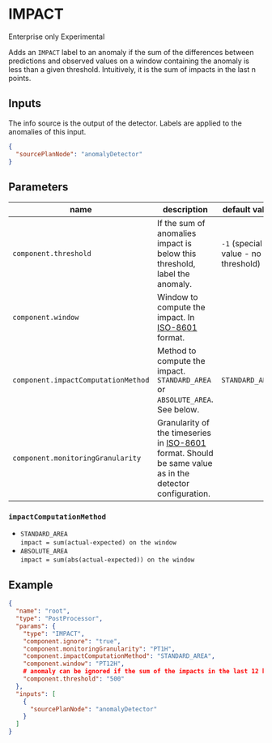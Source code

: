 

# IMPACT

<Callout>
Enterprise only
</Callout>

<Callout type="warning">
 Experimental
</Callout>

Adds an `IMPACT` label to an anomaly if the sum of the differences between predictions and observed
values on a window containing the anomaly is less than a given threshold.
Intuitively, it is the sum of impacts in the last n points.


## Inputs

The info source is the output of the detector. Labels are applied to the anomalies of this input.

```json
{
  "sourcePlanNode": "anomalyDetector"
}
```


## Parameters

| name                                | description                                                                                                          | default value                       |
|-------------------------------------|----------------------------------------------------------------------------------------------------------------------|-------------------------------------|
| `component.threshold`               | If the sum of anomalies impact is below this threshold, label the anomaly.                                           | `-1` (special value - no threshold) |
| `component.window`                  | Window to compute the impact. In [ISO-8601][iso-8601] format.                                                        |                                     |
| `component.impactComputationMethod` | Method to compute the impact. `STANDARD_AREA` or `ABSOLUTE_AREA`. See below.                                         | `STANDARD_AREA`                     |
| `component.monitoringGranularity`   | Granularity of the timeseries in [ISO-8601][iso-8601] format. Should be same value as in the detector configuration. |                                     |


### `impactComputationMethod`

- `STANDARD_AREA`  
  `impact = sum(actual-expected) on the window`
- `ABSOLUTE_AREA`  
  `impact = sum(abs(actual-expected)) on the window`


## Example

```json
{
  "name": "root",
  "type": "PostProcessor",
  "params": {
    "type": "IMPACT",
    "component.ignore": "true",
    "component.monitoringGranularity": "PT1H",
    "component.impactComputationMethod": "STANDARD_AREA",
    "component.window": "PT12H",
    # anomaly can be ignored if the sum of the impacts in the last 12 hours is less than 500
    "component.threshold": "500"
  },
  "inputs": [
    {
      "sourcePlanNode": "anomalyDetector"
    }
  ]
}
```

[iso-8601]: https://en.wikipedia.org/wiki/ISO_8601#Durations
